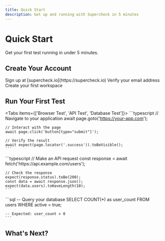 ```yaml
---
title: Quick Start
description: Get up and running with Supercheck in 5 minutes
---
```


# Quick Start

Get your first test running in under 5 minutes.

## Create Your Account

<Steps>
  <Step>Sign up at [supercheck.io](https://supercheck.io)</Step>
  <Step>Verify your email address</Step>
  <Step>Create your first workspace</Step>
</Steps>

## Run Your First Test

<Tabs items={['Browser Test', 'API Test', 'Database Test']}>
  <Tab value="Browser Test">
    ```typescript
    // Navigate to your application
    await page.goto('https://your-app.com');

    // Interact with the page
    await page.click('button[type="submit"]');

    // Verify the result
    await expect(page.locator('.success')).toBeVisible();
    ```
  </Tab>
  <Tab value="API Test">
    ```typescript
    // Make an API request
    const response = await fetch('https://api.example.com/users');

    // Check the response
    expect(response.status).toBe(200);
    const data = await response.json();
    expect(data.users).toHaveLength(10);
    ```
  </Tab>
  <Tab value="Database Test">
    ```sql
    -- Query your database
    SELECT COUNT(*) as user_count FROM users WHERE active = true;

    -- Expected: user_count > 0
    ```
  </Tab>
</Tabs>

## What's Next?

<Cards>
  <Card
    title="Core Concepts"
    description="Understand tests, monitors, jobs, and runs"
    href="./concepts"
  />
  <Card
    title="Testing Guide"
    description="Deep dive into browser, API, and database testing"
    href="./testing"
  />
  <Card
    title="Set Up Monitoring"
    description="Configure 24/7 monitoring and alerts"
    href="./monitoring"
  />
</Cards>
